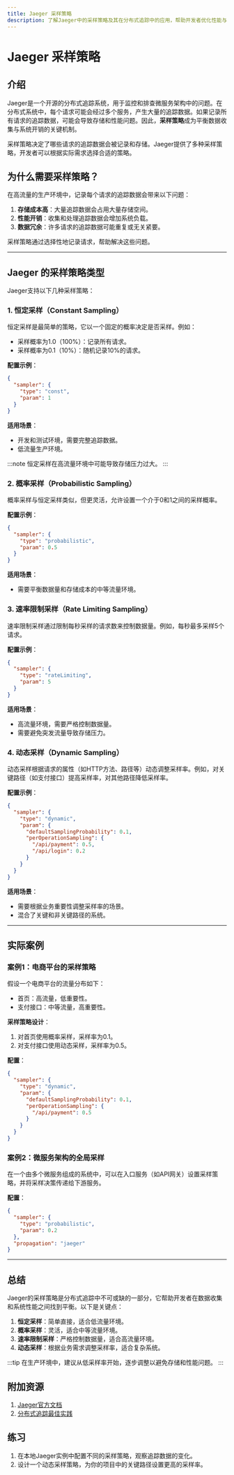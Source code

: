 ```yaml
---
title: Jaeger 采样策略
description: 了解Jaeger中的采样策略及其在分布式追踪中的应用，帮助开发者优化性能与数据收集的平衡。
---
```


# Jaeger 采样策略

## 介绍

Jaeger是一个开源的分布式追踪系统，用于监控和排查微服务架构中的问题。在分布式系统中，每个请求可能会经过多个服务，产生大量的追踪数据。如果记录所有请求的追踪数据，可能会导致存储和性能问题。因此，**采样策略**成为平衡数据收集与系统开销的关键机制。

采样策略决定了哪些请求的追踪数据会被记录和存储。Jaeger提供了多种采样策略，开发者可以根据实际需求选择合适的策略。

## 为什么需要采样策略？

在高流量的生产环境中，记录每个请求的追踪数据会带来以下问题：
1. **存储成本高**：大量追踪数据会占用大量存储空间。
2. **性能开销**：收集和处理追踪数据会增加系统负载。
3. **数据冗余**：许多请求的追踪数据可能重复或无关紧要。

采样策略通过选择性地记录请求，帮助解决这些问题。

---

## Jaeger 的采样策略类型

Jaeger支持以下几种采样策略：

### 1. 恒定采样（Constant Sampling）
恒定采样是最简单的策略，它以一个固定的概率决定是否采样。例如：
- 采样概率为1.0（100%）：记录所有请求。
- 采样概率为0.1（10%）：随机记录10%的请求。

**配置示例**：
```json
{
  "sampler": {
    "type": "const",
    "param": 1
  }
}
```

**适用场景**：
- 开发和测试环境，需要完整追踪数据。
- 低流量生产环境。

:::note
恒定采样在高流量环境中可能导致存储压力过大。
:::

### 2. 概率采样（Probabilistic Sampling）
概率采样与恒定采样类似，但更灵活，允许设置一个介于0和1之间的采样概率。

**配置示例**：
```json
{
  "sampler": {
    "type": "probabilistic",
    "param": 0.5
  }
}
```

**适用场景**：
- 需要平衡数据量和存储成本的中等流量环境。

### 3. 速率限制采样（Rate Limiting Sampling）
速率限制采样通过限制每秒采样的请求数来控制数据量。例如，每秒最多采样5个请求。

**配置示例**：
```json
{
  "sampler": {
    "type": "rateLimiting",
    "param": 5
  }
}
```

**适用场景**：
- 高流量环境，需要严格控制数据量。
- 需要避免突发流量导致存储压力。

### 4. 动态采样（Dynamic Sampling）
动态采样根据请求的属性（如HTTP方法、路径等）动态调整采样率。例如，对关键路径（如支付接口）提高采样率，对其他路径降低采样率。

**配置示例**：
```json
{
  "sampler": {
    "type": "dynamic",
    "param": {
      "defaultSamplingProbability": 0.1,
      "perOperationSampling": {
        "/api/payment": 0.5,
        "/api/login": 0.2
      }
    }
  }
}
```

**适用场景**：
- 需要根据业务重要性调整采样率的场景。
- 混合了关键和非关键路径的系统。

---

## 实际案例

### 案例1：电商平台的采样策略
假设一个电商平台的流量分布如下：
- 首页：高流量，低重要性。
- 支付接口：中等流量，高重要性。

**采样策略设计**：
1. 对首页使用概率采样，采样率为0.1。
2. 对支付接口使用动态采样，采样率为0.5。

**配置**：
```json
{
  "sampler": {
    "type": "dynamic",
    "param": {
      "defaultSamplingProbability": 0.1,
      "perOperationSampling": {
        "/api/payment": 0.5
      }
    }
  }
}
```

### 案例2：微服务架构的全局采样
在一个由多个微服务组成的系统中，可以在入口服务（如API网关）设置采样策略，并将采样决策传递给下游服务。

**配置**：
```json
{
  "sampler": {
    "type": "probabilistic",
    "param": 0.2
  },
  "propagation": "jaeger"
}
```

---

## 总结

Jaeger的采样策略是分布式追踪中不可或缺的一部分，它帮助开发者在数据收集和系统性能之间找到平衡。以下是关键点：
1. **恒定采样**：简单直接，适合低流量环境。
2. **概率采样**：灵活，适合中等流量环境。
3. **速率限制采样**：严格控制数据量，适合高流量环境。
4. **动态采样**：根据业务需求调整采样率，适合复杂系统。

:::tip
在生产环境中，建议从低采样率开始，逐步调整以避免存储和性能问题。
:::

## 附加资源
1. [Jaeger官方文档](https://www.jaegertracing.io/docs/)
2. [分布式追踪最佳实践](https://opentracing.io/docs/best-practices/)

## 练习
1. 在本地Jaeger实例中配置不同的采样策略，观察追踪数据的变化。
2. 设计一个动态采样策略，为你的项目中的关键路径设置更高的采样率。